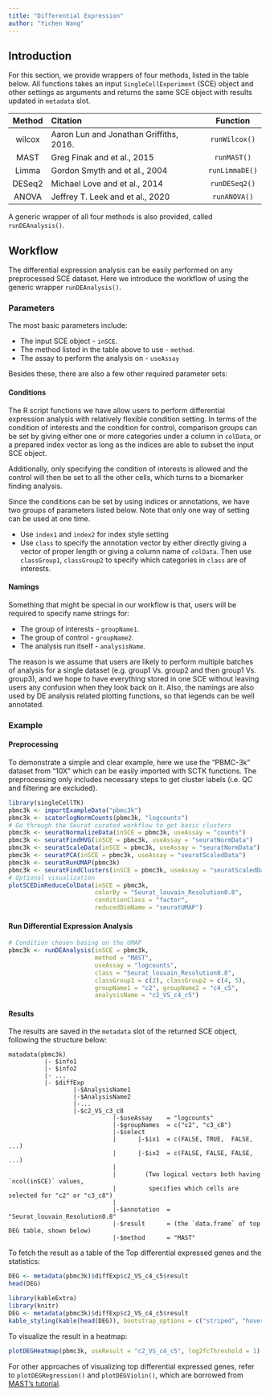 ```yaml
---
title: "Differential Expression"
author: "Yichen Wang"
---
```


## Introduction

For this section, we provide wrappers of four methods, listed in the table below. All functions takes an input `SingleCellExperiment` (SCE) object and other settings as arguments and returns the same SCE object with results updated in `metadata` slot.  

| Method |             Citation             |    Function    |
| :----: | :---                             |     :----:     |
| wilcox | Aaron Lun and Jonathan Griffiths, 2016. | `runWilcox()` |
| MAST   | Greg Finak and et al., 2015      | `runMAST()`    |
| Limma  | Gordon Smyth and et al., 2004    | `runLimmaDE()` |
| DESeq2 | Michael Love and et al., 2014    | `runDESeq2()`  |
| ANOVA  | Jeffrey T. Leek and et al., 2020 | `runANOVA()`   |

A generic wrapper of all four methods is also provided, called `runDEAnalysis()`.  

## Workflow

The differential expression analysis can be easily performed on any preprocessed SCE dataset. Here we introduce the workflow of using the generic wrapper `runDEAnalysis()`.  

### Parameters

The most basic parameters include:  

- The input SCE object - `inSCE`.
- The method listed in the table above to use - `method`.
- The assay to perform the analysis on - `useAssay`

Besides these, there are also a few other required parameter sets:  

#### Conditions

The R script functions we have allow users to perform differential expression analysis with relatively flexible condition setting. In terms of the condition of interests and the condition for control, comparison groups can be set by giving either one or more categories under a column in `colData`, or a prepared index vector as long as the indices are able to subset the input SCE object.  

Additionally, only specifying the condition of interests is allowed and the control will then be set to all the other cells, which turns to a biomarker finding analysis.  

Since the conditions can be set by using indices or annotations, we have two groups of parameters listed below. Note that only one way of setting can be used at one time.  

- Use `index1` and `index2` for index style setting
- Use `class` to specify the annotation vector by either directly giving a vector of proper length or giving a column name of `colData`. Then use `classGroup1`, `classGroup2` to specify which categories in `class` are of interests.  

#### Namings

Something that might be special in our workflow is that, users will be required to specify name strings for: 

- The group of interests - `groupName1`.
- The group of control - `groupName2`.
- The analysis run itself - `analysisName`. 

The reason is we assume that users are likely to perform multiple batches of analysis for a single dataset (e.g. group1 Vs. group2 and then group1 Vs. group3), and we hope to have everything stored in one SCE without leaving users any confusion when they look back on it. Also, the namings are also used by DE analysis related plotting functions, so that legends can be well annotated.  

### Example

#### Preprocessing

To demonstrate a simple and clear example, here we use the "PBMC-3k" dataset from "10X" which can be easily imported with SCTK functions. The preprocessing only includes necessary steps to get cluster labels (i.e. QC and filtering are excluded). 

```R
library(singleCellTK)
pbmc3k <- importExampleData("pbmc3k")
pbmc3k <- scaterlogNormCounts(pbmc3k, "logcounts")
# Go through the Seurat curated workflow to get basic clusters
pbmc3k <- seuratNormalizeData(inSCE = pbmc3k, useAssay = "counts")
pbmc3k <- seuratFindHVG(inSCE = pbmc3k, useAssay = "seuratNormData")
pbmc3k <- seuratScaleData(inSCE = pbmc3k, useAssay = "seuratNormData")
pbmc3k <- seuratPCA(inSCE = pbmc3k, useAssay = "seuratScaledData")
pbmc3k <- seuratRunUMAP(pbmc3k)
pbmc3k <- seuratFindClusters(inSCE = pbmc3k, useAssay = "seuratScaledData")
# Optional visualization
plotSCEDimReduceColData(inSCE = pbmc3k, 
                        colorBy = "Seurat_louvain_Resolution0.8", 
                        conditionClass = "factor", 
                        reducedDimName = "seuratUMAP")
```

#### Run Differential Expression Analysis

```R
# Condition chosen basing on the UMAP
pbmc3k <- runDEAnalysis(inSCE = pbmc3k, 
                        method = "MAST", 
                        useAssay = "logcounts",
                        class = "Seurat_louvain_Resolution0.8", 
                        classGroup1 = c(2), classGroup2 = c(4, 5),
                        groupName1 = "c2", groupName2 = "c4_c5", 
                        analysisName = "c2_VS_c4_c5")
```

#### Results

The results are saved in the `metadata` slot of the returned SCE object, following the structure below:

```{}
matadata(pbmc3k)
          |- $info1
          |- $info2
          |- ...
          |- $diffExp
                  |-$AnalysisName1
                  |-$AnalysisName2
                  |-...
                  |-$c2_VS_c3_c8
                             |-$useAssay    = "logcounts"
                             |-$groupNames  = c("c2", "c3_c8")
                             |-$select
                             |      |-$ix1  = c(FALSE, TRUE,  FALSE, ...)
                             |      |-$ix2  = c(FALSE, FALSE, FALSE, ...)
                             |
                             |        (Two logical vectors both having `ncol(inSCE)` values,
                             |         specifies which cells are selected for "c2" or "c3_c8")
                             |
                             |-$annotation  = "Seurat_louvain_Resolution0.8"
                             |-$result      = (the `data.frame` of top DEG table, shown below)
                             |-$method      = "MAST"
```

To fetch the result as a table of the Top differential expressed genes and the statistics:  

```R
DEG <- metadata(pbmc3k)$diffExp$c2_VS_c4_c5$result
head(DEG)
```

```R
library(kableExtra)
library(knitr)
DEG <- metadata(pbmc3k)$diffExp$c2_VS_c4_c5$result
kable_styling(kable(head(DEG)), bootstrap_options = c("striped", "hover"), full_width = FALSE)
```


To visualize the result in a heatmap:  

```R
plotDEGHeatmap(pbmc3k, useResult = "c2_VS_c4_c5", log2fcThreshold = 1)
```

For other approaches of visualizing top differential expressed genes, refer to `plotDEGRegression()` and `plotDEGViolin()`, which are borrowed from [MAST's tutorial](https://www.bioconductor.org/packages/release/bioc/vignettes/MAST/inst/doc/MAITAnalysis.html#401_visualization_of_50_most_differentially_expressed_genes).  


